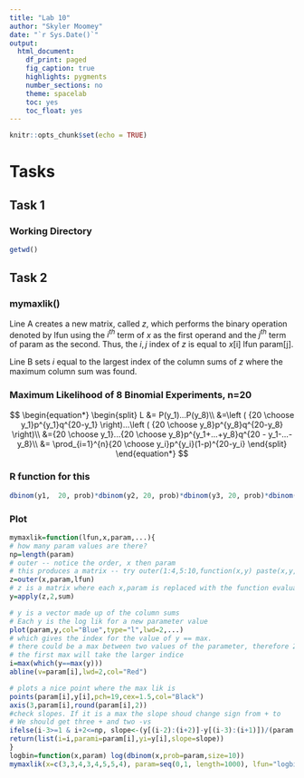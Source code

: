```yaml
---
title: "Lab 10"
author: "Skyler Moomey"
date: "`r Sys.Date()`"
output: 
  html_document:
    df_print: paged
    fig_caption: true
    highlights: pygments
    number_sections: no
    theme: spacelab
    toc: yes
    toc_float: yes
---
```


```r
knitr::opts_chunk$set(echo = TRUE)
```

# Tasks

## Task 1

### Working Directory

```r
getwd()
```

## Task 2

### mymaxlik()

Line A creates a new matrix, called $z$, which performs the binary operation denoted by lfun using the $i^{th}$ term of $x$ as the first operand and the $j^{th}$ term of param as the second. Thus, the $i,j$ index of $z$ is equal to $x$[i] lfun param[j].

Line B sets $i$ equal to the largest index of the column sums of $z$ where the maximum column sum was found.

### Maximum Likelihood of 8 Binomial Experiments, n=20

$$
\begin{equation*}
  \begin{split}
  L &= P(y_1)...P(y_8)\\
    &=\left ( {20 \choose y_1}p^{y_1}q^{20-y_1} \right)...\left ( {20 \choose y_8}p^{y_8}q^{20-y_8} \right)\\
    &={20 \choose y_1}...{20 \choose y_8}p^{y_1+...+y_8}q^{20 - y_1-...-y_8}\\
    &= \prod_{i=1}^{n}{20 \choose y_i}p^{y_i}(1-p)^{20-y_i}
  \end{split}
\end{equation*}
$$

### R function for this

```r
dbinom(y1,  20, prob)*dbinom(y2, 20, prob)*dbinom(y3, 20, prob)*dbinom(y4, 20,   prob)*dbinom(y5, 20,  prob)*dbinom(y6, 20, prob)*dbinom(y7, 20,  prob)*dbinom(y8, 20, prob)
```

### Plot

```r
mymaxlik=function(lfun,x,param,...){
# how many param values are there?
np=length(param)
# outer -- notice the order, x then param
# this produces a matrix -- try outer(1:4,5:10,function(x,y) paste(x,y,sep=" "))   to understand
z=outer(x,param,lfun)
# z is a matrix where each x,param is replaced with the function evaluated at those values
y=apply(z,2,sum)

# y is a vector made up of the column sums
# Each y is the log lik for a new parameter value
plot(param,y,col="Blue",type="l",lwd=2,...)
# which gives the index for the value of y == max.
# there could be a max between two values of the parameter, therefore 2 indices
# the first max will take the larger indice
i=max(which(y==max(y)))
abline(v=param[i],lwd=2,col="Red")

# plots a nice point where the max lik is
points(param[i],y[i],pch=19,cex=1.5,col="Black")
axis(3,param[i],round(param[i],2))
#check slopes. If it is a max the slope shoud change sign from + to 
# We should get three + and two -vs
ifelse(i-3>=1 & i+2<=np, slope<-(y[(i-2):(i+2)]-y[(i-3):(i+1)])/(param[(i-2):(i+2)]-param[(i-3):(i+1)]),slope<-"NA")
return(list(i=i,parami=param[i],yi=y[i],slope=slope))
}
logbin=function(x,param) log(dbinom(x,prob=param,size=10))
mymaxlik(x=c(3,3,4,3,4,5,5,4), param=seq(0,1, length=1000), lfun="logbin", xlab=expression(pi),main="Binomial",cex.main=2)
```




